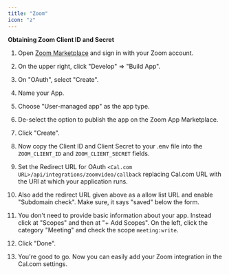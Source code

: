 ```yaml
---
title: "Zoom"
icon: "z"
---
```


**Obtaining Zoom Client ID and Secret**

1. Open [Zoom Marketplace](https://marketplace.zoom.us/) and sign in with your Zoom account.

2. On the upper right, click "Develop" => "Build App".

3. On "OAuth", select "Create".

4. Name your App.

5. Choose "User-managed app" as the app type.

6. De-select the option to publish the app on the Zoom App Marketplace.

7. Click "Create".

8. Now copy the Client ID and Client Secret to your .env file into the `ZOOM_CLIENT_ID` and `ZOOM_CLIENT_SECRET` fields.

9. Set the Redirect URL for OAuth `<Cal.com URL>/api/integrations/zoomvideo/callback` replacing Cal.com URL with the URI at which your application runs.

10. Also add the redirect URL given above as a allow list URL and enable "Subdomain check". Make sure, it says "saved" below the form.

11. You don't need to provide basic information about your app. Instead click at "Scopes" and then at "+ Add Scopes". On the left, click the category "Meeting" and check the scope `meeting:write`.

12. Click "Done".

13. You're good to go. Now you can easily add your Zoom integration in the Cal.com settings.
